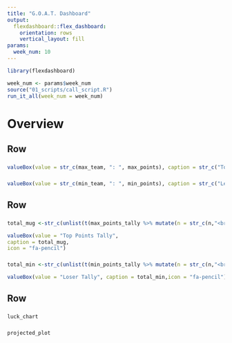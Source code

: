 ```yaml
---
title: "G.O.A.T. Dashboard"
output: 
  flexdashboard::flex_dashboard:
    orientation: rows
    vertical_layout: fill
params: 
  week_num: 10
---
```


```r
library(flexdashboard)

week_num <- params$week_num
source("01_scripts/call_script.R")
run_it_all(week_num = week_num)
```

Overview
===============================

Row {data-height=50}
-------------------------------------

### 

```r
valueBox(value = str_c(max_team, ": ", max_points), caption = str_c("Top points award for week ", week_num), icon = "fa-pencil")
```

### 

```r
valueBox(value = str_c(min_team, ": ", min_points), caption = str_c("Least points award for week ", week_num), icon = "fa-pencil")
```

Row {data-height=50}
-------------------------------------

### 

```r
total_mug <-str_c(unlist(t(max_points_tally %>% mutate(n = str_c(n,"<br>")))),collapse = " ")
```


```r
valueBox(value = "Top Points Tally",
caption = total_mug,
icon = "fa-pencil")

```

###

```r
total_min <-str_c(unlist(t(min_points_tally %>% mutate(n = str_c(n,"<br>")))),collapse = " ")
```


```r
valueBox(value = "Loser Tally", caption = total_min,icon = "fa-pencil")

```

Row {data-height=350}
-------------------------------------
   
### 

```r
luck_chart
```   
    
### 

```r
projected_plot
```

